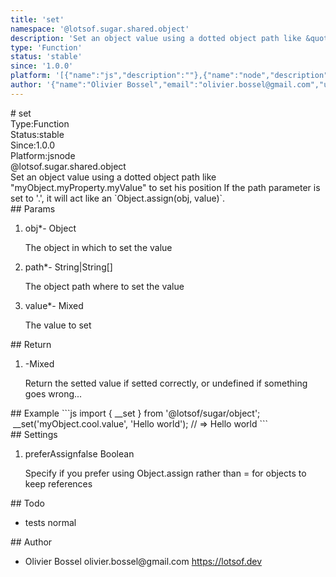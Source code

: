 ```yaml
---
title: 'set'
namespace: '@lotsof.sugar.shared.object'
description: 'Set an object value using a dotted object path like &quot;myObject.myProperty.myValue&quot; to set his position If the path parameter is set to &#39;.&#39;, it will act like an `Object.assign(obj, value)`.'
type: 'Function'
status: 'stable'
since: '1.0.0'
platform: '[{"name":"js","description":""},{"name":"node","description":""}]'
author: '{"name":"Olivier Bossel","email":"olivier.bossel@gmail.com","url":"https://lotsof.dev"}'
---
```

<div class="docmap-mdx">
# set
<div class="_metas">
<div class="_type"><span class="_type-label">Type:</span><span class="_type-value">Function</span></div>
<div class="_status"><span class="_status-label">Status:</span><span class="_status-value -stable">stable</span></div>
<div class="_since"><span class="_since-label">Since:</span><span class="_since-value">1.0.0</span></div>
<div class="_platform"><span class="_platform-label">Platform:</span><span class="_platform-value -js">js</span><span class="_platform-value -node">node</span></div>
</div>
<div class="_namespace">@lotsof.sugar.shared.object</div>
<div class="_description typo-lead typo-format">
Set an object value using a dotted object path like &quot;myObject.myProperty.myValue&quot; to set his position
If the path parameter is set to &#39;.&#39;, it will act like an `Object.assign(obj, value)`.
</div>
<div class="_params">
## Params
<ol class="_list">
<li class="_item">
<span class="_name">obj<span class="_required">*</span></span><span class="_default">-</span> <span class="_type">Object</span>
<p class="_description">The object in which to set the value</p>
</li>
<li class="_item">
<span class="_name">path<span class="_required">*</span></span><span class="_default">-</span> <span class="_type">String&vert;String&lsqb;&rsqb;</span>
<p class="_description">The object path where to set the value</p>
</li>
<li class="_item">
<span class="_name">value<span class="_required">*</span></span><span class="_default">-</span> <span class="_type">Mixed</span>
<p class="_description">The value to set</p>
</li>
</ol>
</div>
<div class="_return">
## Return
<ol class="_list">
<li class="_item">
<span class="_default">-</span><span class="_type">Mixed</span>
<p class="_description">Return the setted value if setted correctly&comma; or undefined if something goes wrong&period;&period;&period;</p>
</li>
</ol>
</div>
<div class="_examples">
## Example
```js
import { __set } from '@lotsof/sugar/object';
 __set('myObject.cool.value', 'Hello world'); // => Hello world
```
</div>
<div class="_settings">
## Settings
<ol class="_list">
<li class="_item">
<span class="_name">preferAssign</span><span class="_default">false</span> <span class="_type">Boolean</span>
<p class="_description">Specify if you prefer using Object.assign rather than = for objects to keep references</p>
</li>
</ol>
</div>
<div class="_todo">
## Todo
<ul class="_list">
<li class="_item">
<span class="_description">tests</span>
<span class="_priority -normal">normal</span>
</li>
</ul>
</div>
<div class="_author">
## Author
<ul class="_list">
<li class="_item">
<span class="_name">Olivier Bossel</span>
<span class="_email">olivier.bossel@gmail.com</span>
<a href="https://lotsof.dev" target="_blank" class="_url">https://lotsof.dev</a>
</li>
</ul>
</div>
</div>